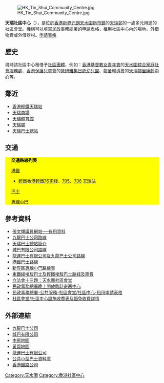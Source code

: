 [[File:HK_Tin_Shui_Community_Centre.jpg|thumb]]

'''天瑞社區中心'''（{{lang-en|'''Tin Shui Community Centre'''}}），是位於[[香港|香港]][[新界|新界]][[元朗|元朗]][[天水圍新市鎮|天水圍新市鎮]]的[[天瑞邨|天瑞邨]]的一處多元用途的[[社區|社區]]會堂。[[機構|機構]]可以填寫[[民政事務總署|民政事務總署]]的申請表格，[[租|租]]用社區中心內的場地、外借物資或外借器材。[https://web.archive.org/web/20071021111552/http://www.had.gov.hk/file_manager/tc/documents/public_services/community_halls_centres/applicatio_form_pdf/Application%20Form_chi%20(YL).pdf 申請表格]

==歷史==
現時該社區中心租借予[[社團|社區團體]]，例如：[[香港基督教女青年會|香港基督教女青年會]]的[[天水圍綜合家庭社會服務處|天水圍綜合家庭社會服務處]]、[[香港保護兒童會|香港保護兒童會]]的[[慧研雅集日託幼兒園|慧研雅集日託幼兒園]]、[[鄰舍輔導會|鄰舍輔導會]]的[[天瑞鄰里康齡中心|天瑞鄰里康齡中心]]等。

==鄰近==
*[[香港輕鐵|香港輕鐵]][[天瑞站|天瑞站]]
*[[天瑞商場|天瑞商場]]
*[[天瑞體育館|天瑞體育館]]
*[[天瑞邨|天瑞邨]]
*[[天瑞巴士總站|天瑞巴士總站]]

==交通==
<div class="NavFrame collapsed" style="color: black; background-color: #FFFF00; margin: 0 auto; padding: 0 10px; text-align: left;"><div class="NavHead" style="background-color: #FFFF00; margin: 0 auto; padding: 0 10px; font-weight:normal;">'''交通路線列表'''</div><div class="NavContent" style="background-color: #FFFF00; margin: 0 auto; padding: 0 10px;">
;[[港鐵|港鐵]]
*[[香港輕鐵|輕鐵]][[香港輕鐵761P綫|香港輕鐵761P綫]]、[[香港輕鐵705綫|705]]、[[香港輕鐵706綫|706]] [[天瑞站|天瑞站]]
;[[香港巴士|巴士]]
{{九龍新界巴士簡單列表|69M|69X|265S|269B|269C|269D|269S|269X|276A|N269|869}}
{{港鐵巴士簡單列表|K74|K75P}}
{{大嶼山巴士簡單列表|E37|E37C|N30|NA37}}
{{過海隧道巴士簡單列表|969|969C|969X|969N|N969}}
;[[香港小巴|專線小巴]]
{{新界專線小巴簡單列表|34A|77|77A|77B|79S|610S}}
</div></div>

==參考資料==
*[https://web.archive.org/web/20080123092226/http://www.ericcheung.net/useful01.htm 張文輝議員網站──有用資料]
*[http://www.kmb.hk/chinese.php?bus_from=all&busarea_from=all&busstop2_from=14H14-TIN_SHUI_BUS_TERMINUS&bus_value_from=&bus_text_from=&busarea_value_from=&busarea_text_from=&busstop2_value_from=&busstop2_text_from=&search_mode_from=&night_route=&page=search&prog=all_route.php 九龍巴士公司路線]
*[http://www.ushb.net/rtinfo/stops/ti02-t-1000-0.htm 天瑞巴士總站簡介]{{Wayback|url=http://www.ushb.net/rtinfo/stops/ti02-t-1000-0.htm |date=20080124155201 }}
*[http://www.citybus.com.hk/chi/RouSer/RouteSearch/busstopsearch_result.asp 城巴有限公司路線]{{Wayback|url=http://www.citybus.com.hk/chi/RouSer/RouteSearch/busstopsearch_result.asp |date=20080210162831 }}
*[http://www.kmb.hk/chinese.php?bus_from=14&busarea_from=header%A4%B8%AE%D4+%2F+YUEN+LONG&busstop2_from=14H14-TIN_SHUI_WAI_PARK&bus_value_from=&bus_text_from=&busarea_value_from=&busarea_text_from=&busstop2_value_from=&busstop2_text_from=&search_mode_from=&night_route=&page=search&prog=all_route.php 龍運巴士有限公司及九龍巴士公司路線]
*[http://www.ushb.net/rtinfo/KCRindex.php 港鐵巴士路線]{{Wayback|url=http://www.ushb.net/rtinfo/KCRindex.php |date=20080212015101 }}
*[https://web.archive.org/web/20080211024351/http://www.i-busnet.com/minibus/minibus3.htm 新界區專線小巴路線表]
*[http://www.mtr.com.hk/chi/lr_bus/bus_rf_index.html 東鐵綫接駁巴士及輕鐵接駁巴士路綫及車費]{{Wayback|url=http://www.mtr.com.hk/chi/lr_bus/bus_rf_index.html |date=20080211114046 }}
*[http://www.info.gov.hk/gia/general/200204/24/0424207.htm 立法會十三題：天水圍社區會堂]{{Wayback|url=http://www.info.gov.hk/gia/general/200204/24/0424207.htm |date=20080324003653 }}
*[http://www.info.gov.hk/gia/general/200704/03/P200704030321.htm 民政事務總署晚上開放臨時避寒中心]{{Wayback|url=http://www.info.gov.hk/gia/general/200704/03/P200704030321.htm |date=20160304222554 }}
*[https://web.archive.org/web/20071021111552/http://www.had.gov.hk/file_manager/tc/documents/public_services/community_halls_centres/applicatio_form_pdf/Application%20Form_chi%20(YL).pdf 民政事務總署-公共服務-社區會堂/社區中心-租用申請表格]
*[http://www.had.gov.hk/file_manager/tc/documents/public_services/community_halls_centres/Rates%20of%20Charges%20for%20Use%20of%20Facilities%20in%20CHCCs%20-%20chi.pdf 社區會堂/社區中心設施收費表及豁免收費詳情]{{Wayback|url=http://www.had.gov.hk/file_manager/tc/documents/public_services/community_halls_centres/Rates%20of%20Charges%20for%20Use%20of%20Facilities%20in%20CHCCs%20-%20chi.pdf |date=20071023150503 }}

==外部連結==
*[http://www.kmb.com.hk 九龍巴士公司]{{Wayback|url=http://www.kmb.com.hk/ |date=20140217083750 }}
*[http://www.citybus.com.hk 城巴有限公司]{{Wayback|url=http://www.citybus.com.hk/ |date=20080206131332 }}
*[http://www.centamap.com 中原地圖]{{Wayback|url=http://www.centamap.com/ |date=20150205231324 }}
*[http://www.ypmap.com 黃頁地圖]{{Wayback|url=http://www.ypmap.com/ |date=20201004000617 }}
*[http://www.kmb.hk/chinese.php?page=longwin 龍運巴士有限公司]{{Wayback|url=http://www.kmb.hk/chinese.php?page=longwin |date=20070927010402 }}
*[https://web.archive.org/web/20080211004330/http://www.i-busnet.com/minibus/minibus.htm 公共小型巴士資料庫]
*[http://www.mtr.com.hk 香港鐵路公司]{{Wayback|url=http://www.mtr.com.hk/ |date=20071201024303 }}


[[Category:天水圍|Category:天水圍]]
[[Category:香港社區中心|Category:香港社區中心]]